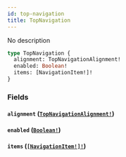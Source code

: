 ```yaml
---
id: top-navigation
title: TopNavigation
---
```


No description

```graphql
type TopNavigation {
  alignment: TopNavigationAlignment!
  enabled: Boolean!
  items: [NavigationItem!]!
}
```

### Fields

#### `alignment` ([`TopNavigationAlignment!`](/docs/graphql/enums/top-navigation-alignment))

#### `enabled` ([`Boolean!`](/docs/graphql/scalars/boolean))

#### `items` ([`[NavigationItem!]!`](/docs/graphql/objects/navigation-item))
